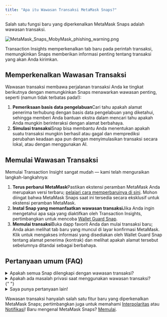 ```yaml
---
title: "Apa itu Wawasan Transaksi MetaMask Snaps?"
---
```


Salah satu fungsi baru yang diperkenalkan MetaMask Snaps adalah wawasan transaksi.

<div class="center-container">
  <div class="img-small">
    <img
      src={
        require("../../../../../img/metamask-snaps/what-are-security-snaps/MetaMask_Snaps_MobyMask_phishing_warning.png")
          .default
      }
      alt="MetaMask_Snaps_MobyMask_phishing_warning.png"
    />
  </div>
</div>

Transaction Insights memperkenalkan tab baru pada perintah transaksi, memungkinkan Snaps memberikan informasi penting tentang transaksi yang akan Anda kirimkan.

## Memperkenalkan Wawasan Transaksi

Wawasan transaksi membawa perjalanan transaksi Anda ke tingkat berikutnya dengan memungkinkan Snaps menawarkan wawasan penting, seperti (namun tidak terbatas pada!):

1. **Pemeriksaan basis data pengelabuan**Cari tahu apakah alamat penerima terhubung dengan basis data pengelabuan yang diketahui, sehingga memberi Anda bantuan ekstra dalam mencari tahu apakah Anda mungkin berinteraksi dengan alamat berbahaya.
2. **Simulasi transaksi**Snap bisa membantu Anda menentukan apakah suatu transaksi mungkin berhasil atau gagal dan memprediksi perubahan keadaan apa pun dengan menyimulasikan transaksi secara lokal, atau dengan menggunakan AI.

## Memulai Wawasan Transaksi

Memulai Transaction Insight sangat mudah — kami telah menguraikan langkah-langkahnya:

1. **Terus perbarui MetaMask**Pastikan ekstensi peramban MetaMask Anda merupakan versi terbaru; [pelajari cara memperbaruinya di sini](/managing-my-wallet/using-metamask/how-to-update-the-version-of-metamask). Mohon diingat bahwa MetaMask Snaps saat ini tersedia secara eksklusif untuk ekstensi peramban MetaMask.
2. **Instal Snap yang memanfaatkan wawasan transaksi**Jika Anda ingin mengetahui apa saja yang diaktifkan oleh Transaction Insights, pertimbangkan untuk mencoba [Wallet Guard Snap](https://snaps.metamask.io/snap/npm/wallet-guard-snap?utm_source=metamaskSupport&utm_medium=knowledge-base&utm_campaign=2023_Sep_snaps-launch_content_txinsights).
3. **Memulai transaksi**Buka dapp favorit Anda dan mulai transaksi baru; Anda akan melihat tab baru yang muncul di layar konfirmasi MetaMask. Klik untuk mengakses informasi yang disediakan oleh Wallet Guard Snap tentang alamat penerima (kontrak) dan melihat apakah alamat tersebut sebelumnya ditandai sebagai berbahaya.

## Pertanyaan umum (FAQ)

<details>
<summary>Apakah semua Snap dilengkapi dengan wawasan transaksi?</summary>

<div>

Tidak semua Snap memanfaatkan wawasan transaksi. Periksa masing-masing deskripsi Snap untuk melihat apakah deskripsi tersebut memanfaatkan wawasan transaksi. Saat memasang Snap, Anda juga dapat melihat apakah Snap menggunakan wawasan transaksi dengan memeriksa izin yang diminta:

<div class="center-container">
  <div class="img-medium">
    <img
      src={
        require("../../../../../img/metamask-snaps/what-are-security-snaps/MetaMask_Snaps_transaction_insights_permission.png")
          .default
      }
      alt="Ambil dan tampilkan wawasan transaksi"
    />
  </div>
</div>

</div>
</details>

<details>
  <summary>
    Apakah ada masalah privasi saat menggunakan wawasan transaksi?
  </summary>
  <div>
    {" "}
    Berbagai jenis Snap mengakses informasi berbeda berdasarkan izin yang diberikan
    saat instalasi. Setiap data pengguna yang Anda bagikan dengan Snap yang dikembangkan
    pihak ketiga akan dikumpulkan langsung oleh pengembang Snaps; MetaMask tidak
    memiliki akses ke data ini. Instal Snaps hanya dari pengembang yang Anda percayai,
    dan selalu periksa kebijakan privasi dan ketentuan penggunaan Snap sebelum instalasi.{" "}
  </div>
</details>{" "}

<details>
  <summary>Saya punya pertanyaan lain!</summary>
  <div>
    {" "}
    Lihat [halaman Pertanyaan Umum MetaMask Snaps](/metamask-snaps/metamask-snaps-faq).{" "}
  </div>
</details>

Wawasan transaksi hanyalah salah satu fitur baru yang diperkenalkan MetaMask Snaps; pertimbangkan juga untuk memahami [Interpolaritas](/metamask-snaps/what-are-interoperability-snaps) atau [Notifikasi](/metamask-snaps/what-are-communication-snaps)! Baru mengenal MetaMask Snaps? [Memulai](/metamask-snaps/getting-started-with-metamask-snaps).
